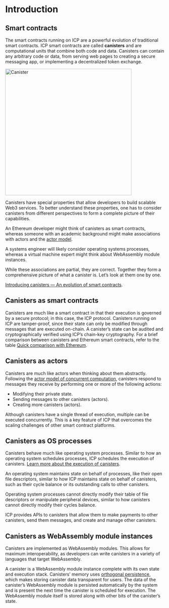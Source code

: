 # Introduction

## Smart contracts

The smart contracts running on ICP are a powerful evolution of traditional smart contracts. ICP smart contracts are called **canisters** and are computational units that combine both code and data. Canisters can contain any arbitrary code or data, from serving web pages to creating a secure messaging app, or implementing a decentralized token exchange.

<div class="text--center">
<img src="/img/docs/canister.png" alt="Canister" width="400"/>
</div>

Canisters have special properties that allow developers to build scalable Web3 services. To better understand these properties, one has to consider canisters from different perspectives to form a complete picture of their capabilities.

An Ethereum developer might think of canisters as smart contracts, whereas someone with an academic background might make associations with actors and the [actor model](https://en.wikipedia.org/wiki/Actor_model). 

A systems engineer will likely consider operating systems processes, whereas a virtual machine expert might think about WebAssembly module instances. 

While these associations are partial, they are correct. Together they form a comprehensive picture of what a canister is. Let’s look at them one by one. 

[Introducing canisters — An evolution of smart contracts](https://www.youtube.com/watch?v=LKpGuBOXxtQ).

## Canisters as smart contracts

Canisters are much like a smart contract in that their execution is governed by a secure protocol; in this case, the ICP protocol. Canisters running on ICP are tamper-proof, since their state can only be modified through messages that are executed on-chain. A canister’s state can be audited and cryptographically verified using ICP’s chain-key cryptography.
For a brief comparison between canisters and Ethereum smart contracts, refer to the table [Quick comparison with Ethereum](/docs/developer-docs/getting-started/overview-of-icp.mdx#quick-comparison-with-ethereum).

## Canisters as actors

Canisters are much like actors when thinking about them abstractly. Following the [actor model of concurrent computation](https://en.wikipedia.org/wiki/Actor_model), canisters respond to messages they receive by performing one or more of the following actions:
- Modifying their private state.
- Sending messages to other canisters (actors).
- Creating more canisters (actors).

Although canisters have a single thread of execution, multiple can be executed concurrently. This is a key feature of ICP that overcomes the scaling challenges of other smart contract platforms.

## Canisters as OS processes

Canisters behave much like operating system processes. Similar to how an operating system schedules processes, ICP schedules the execution of canisters. [Learn more about the execution of canisters](https://internetcomputer.org/how-it-works).

An operating system maintains state on behalf of processes, like their open file descriptors, similar to how ICP maintains state on behalf of canisters, such as their cycle balance or its outstanding calls to other canisters. 

Operating system processes cannot directly modify their table of file descriptors or manipulate peripheral devices, similar to how canisters cannot directly modify their cycles balance. 

ICP provides APIs to canisters that allow them to make payments to other canisters, send them messages, and create and manage other canisters.

## Canisters as WebAssembly module instances

Canisters are implemented as WebAssembly modules. This allows for maximum interoperability, as developers can write canisters in a variety of languages that target WebAssembly. 

A canister is a WebAssembly module instance complete with its own state and execution stack. Canisters’ memory uses [orthogonal persistence](https://medium.com/dfinity/ic-internals-orthogonal-persistence-9e0c094aac1a), which makes storing canister data transparent for users. The data of the canister’s WebAssembly module is persisted automatically by the system and is present the next time the canister is scheduled for execution. The WebAssembly module itself is stored along with other bits of the canister’s state.
